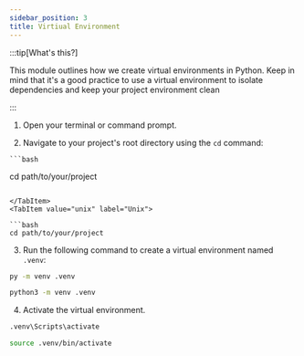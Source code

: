 ```yaml
---
sidebar_position: 3
title: Virtiual Environment
---
```



:::tip[What's this?]

This module outlines how we create virtual environments in Python. Keep in mind that it's a good practice to use a virtual environment to isolate dependencies and keep your project environment clean

:::

1. Open your terminal or command prompt.

2. Navigate to your project's root directory using the `cd` command:


<Tabs groupId="operating-systems">
  <TabItem value="win" label="Windows">
   
    ```bash
   cd path/to/your/project
   ```
  
  </TabItem>
  <TabItem value="unix" label="Unix">
  
  ```bash
   cd path/to/your/project
```
  
  </TabItem>
</Tabs>


3. Run the following command to create a virtual environment named `.venv`:


<Tabs groupId="operating-systems">
  <TabItem value="win" label="Windows">

  ```bash
  py -m venv .venv
```
  
  </TabItem>
  <TabItem value="unix" label="Unix">
  
```bash
python3 -m venv .venv
```


  </TabItem>
</Tabs>

4. Activate the virtual environment.

<Tabs groupId="operating-systems">
  <TabItem value="win" label="Windows">

  ```sh
  .venv\Scripts\activate
```
  
  </TabItem>
  <TabItem value="unix" label="Unix">

  ```bash
  source .venv/bin/activate
  ```
  </TabItem>
</Tabs>

<!-- 5. 



<Tabs groupId="operating-systems">
  <TabItem value="win" label="Windows">
  
  </TabItem>
  <TabItem value="unix" label="Unix">
  
  
  </TabItem>
</Tabs> -->
